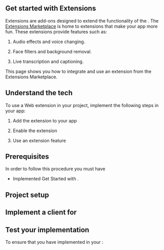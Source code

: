 


## Get started with Extensions

Extensions are add-ons designed to extend the functionality of the <Vpd k="SDK" />. The [Extensions Marketplace](https://www.agora.io/en/agora-extensions-marketplace/) is
home to extensions that make your app more fun. These extensions provide features such as:

1.  Audio effects and voice changing.

2.  Face filters and background removal.

3.  Live transcription and captioning.

This page shows you how to integrate and use an extension from the <Vg k="COMPANY" /> Extensions Marketplace.

## Understand the tech

To use a Web extension in your <Vg k="COMPANY" /> project, implement the following steps in your app:

1.  Add the extension to your app

2.  Enable the extension

3.  Use an extension feature

## Prerequisites

In order to follow this procedure you must have 

- Implemented <Link to="../get-started/get-started-sdk?platform={{platform.PATH}}">Get Started with <Vpd k="NAME"/></Link>.


## Project setup

<ProjectSetup/>

## Implement a client for <Vpd k="NAME"/>

<ProjectImplement/>

## Test your implementation

To ensure that you have implemented <Vg k="RTEE"/> in your <Vpl k="CLIENT" />:

<ProjectTest/>
